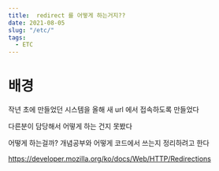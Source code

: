 ```yaml
---
title:  redirect 를 어떻게 하는거지??
date: 2021-08-05
slug: "/etc/"
tags:
  - ETC
---
```


# 배경
작년 초에 만들었던 시스템을
올해 새 url 에서 접속하도록 만들었다

다른분이 담당해서 어떻게 하는 건지 못봤다

어떻게 하는걸까?
 개념공부와 어떻게 코드에서 쓰는지 정리하려고 한다

https://developer.mozilla.org/ko/docs/Web/HTTP/Redirections